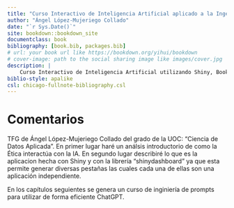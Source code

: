 ```yaml
--- 
title: "Curso Interactivo de Inteligencia Artificial aplicado a la Ingeniería de Prompts con ChatGPT"
author: "Ángel López-Mujeriego Collado"
date: "`r Sys.Date()`"
site: bookdown::bookdown_site
documentclass: book
bibliography: [book.bib, packages.bib]
# url: your book url like https://bookdown.org/yihui/bookdown
# cover-image: path to the social sharing image like images/cover.jpg
description: |
    Curso Interactivo de Inteligencia Artificial utilizando Shiny, Bookdown y Chat GPT.
biblio-style: apalike
csl: chicago-fullnote-bibliography.csl
---
```





# Comentarios

<div class="justificar-texto">

TFG de Ángel López-Mujeriego Collado del grado de la UOC: "Ciencia de Datos Aplicada". En primer lugar haré un análsis introductorio de como la Ética interactúa con la IA. En segundo lugar describiré lo que es la aplicacion hecha con Shiny y con la librería “shinydashboard” ya que esta permite generar diversas pestañas las cuales cada una de ellas son una aplicación independiente.

En los capítulos seguientes se genera un curso de inginiería de prompts para utilizar de forma eficiente ChatGPT.



</div>


